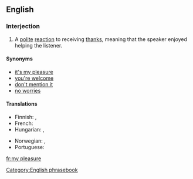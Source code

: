 ==English==

===Interjection===
{{en-interjection}}

# A [[polite]] [[reaction]] to receiving [[thanks]], meaning that the speaker enjoyed helping the listener.

====Synonyms====
* [[it's my pleasure]]
* [[you're welcome]]
* [[don't mention it]]
* [[no worries]] {{italbrac|informal}}

====Translations====
{{trans-top|a polite reaction to receiving thanks}}
* Finnish: {{t-|fi|eipä kestä}}, {{t+|fi|ole hyvä}}
* French: {{t-|fr|tout le plaisir est pour moi}}
* Hungarian: {{t|hu|kérem}},  {{t+|hu|szívesen}}
{{trans-mid}}
* Norwegian: {{t-|no|bare hyggelig}}, {{t-|no|værsågod}}
* Portuguese: {{t|pt|o prazer é todo meu|c}}
{{trans-bottom}}

[[Category:English phrasebook]]
[[fr:my pleasure]]